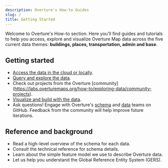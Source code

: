 ```yaml
---
description: Overture's How-to Guides
slug: /
title: Getting Started
---
```


Welcome to Overture's How-to section. Here you'll find guides and tutorials to help you access, explore and visualize Overture Map data across the five current data themes: **buildings, places, transportation, admin and base**. 

## Getting started
- [Access the data in the cloud or locally](https://labs.overturemaps.org/how-to/accessing-data).
- [Query and explore the data](https://labs.overturemaps.org/how-to/exploring-data).
- Check out projects from the Overture [community] (https://labs.overturemaps.org/how-to/exploring-data/community-projects).
- [Visualize and build with the data](https://labs.overturemaps.org/how-to/visualizing-data).
- Ask questions! Engage with Overture's [schema](https://github.com/OvertureMaps/schema/discussions) and [data](https://github.com/OvertureMaps/data/discussions) teams on GitHub. Feedback from the community will help improve future iterations.

## Reference and background
- Read a high-level overview of the schema for each data. 
- Consult the technical reference for schema details.
- Learn about the simple feature model we use to describe Overture data.
- Let us help you understand the Global Reference Entity System (GERS). 
